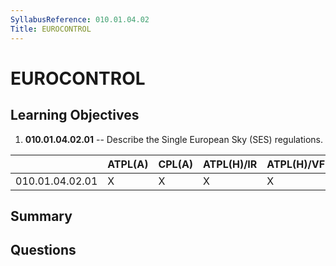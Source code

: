 ```yaml
---
SyllabusReference: 010.01.04.02
Title: EUROCONTROL
---
```


# EUROCONTROL

## Learning Objectives

1.  **010.01.04.02.01** -- Describe the Single European Sky (SES) regulations.

|                 | ATPL(A) | CPL(A) | ATPL(H)/IR | ATPL(H)/VFR | CPL(H) | IR | CBIR(A) |
| --------------- | ------- | ------ | ---------- | ----------- | ------ | -- | ------- |
| 010.01.04.02.01 | X       | X      | X          | X           | X      |    |         |

## Summary

## Questions
